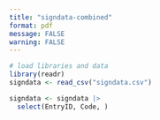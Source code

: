 ```yaml
---
title: "signdata-combined"
format: pdf
message: FALSE
warning: FALSE
---
```


```r
# load libraries and data
library(readr)
signdata <- read_csv("signdata.csv")
```

```r
signdata <- signdata |>
  select(EntryID, Code, )
```